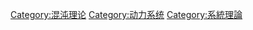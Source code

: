 {{see|非线性物理学}}
[[Category:混沌理论|Category:混沌理论]]
[[Category:动力系统|Category:动力系统]]
[[Category:系統理論|Category:系統理論]]
